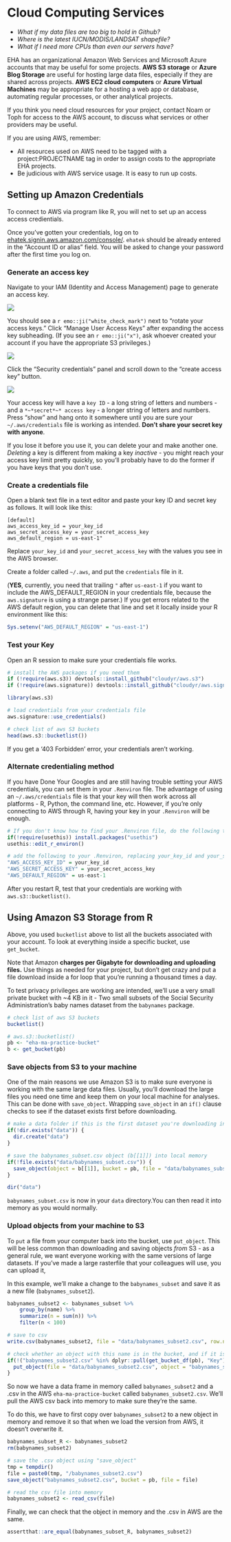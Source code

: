 # Cloud Computing Services

- _What if my data files are too big to hold in Github?_
- _Where is the latest IUCN/MODIS/LANDSAT shapefile?_
- _What if I need more CPUs than even our servers have?_

EHA has an organizational Amazon Web Services and Microsoft Azure accounts that may be useful for some projects. **AWS S3 storage** or **Azure Blog Storage** are useful for hosting large data files, especially if they are shared across projects. **AWS EC2 cloud computers** or **Azure Virtual Machines** may be appropriate for a hosting a web app or database, automating regular processes, or other analytical projects.

If you think you need cloud resources for your project, contact Noam or Toph for access to the AWS account, to discuss what services or other providers may be useful.

If you are using AWS, remember:

- All resources used on AWS need to be tagged with a project:PROJECTNAME tag in order to assign costs to the appropriate EHA projects.
- Be judicious with AWS service usage. It is easy to run up costs.

## Setting up Amazon Credentials

To connect to AWS via program like R, you will net to set up an access access credientials.

Once you've gotten your credentials, log on to [ehatek.signin.aws.amazon.com/console/](ehatek.signin.aws.amazon.com/console/). `ehatek` should be already entered in the "Account ID or alias" field. You will be asked to change your password after the first time you log on.

### Generate an access key

Navigate to your IAM (Identity and Access Management) page to generate an access key.

![](assets/AWS-IAM-1.png)

You should see a `r emo::ji("white_check_mark")` next to "rotate your access keys." Click "Manage User Access Keys" after expanding the access key subheading.  (If you see an `r emo::ji("x")`, ask whoever created your account if you have the appropriate S3 privileges.)

![](assets/AWS-IAM-2.png)

Click the "Security credentials" panel and scroll down to the "create access key" button.

![](assets/AWS-access-key.png)

Your access key will have a `key ID` - a long string of letters and numbers - and a `*~*secret*~* access key` - a longer string of letters and numbers. Press "show" and hang onto it somewhere until you are sure your `~/.aws/credentials` file is working as intended. **Don't share your secret key with anyone**.

If you lose it before you use it, you can delete your and make another one. *Deleting* a key is different from making a key *inactive* - you might reach your access key limit pretty quickly, so you'll probably have to do the former if you have keys that you don't use.

### Create a credentials file

Open a blank text file in a text editor and paste your key ID and secret key as follows. It will look like this:

```
[default]
aws_access_key_id = your_key_id
aws_secret_access_key = your_secret_access_key
aws_default_region = us-east-1"
```

Replace `your_key_id` and `your_secret_access_key` with the values you see in the AWS browser.

Create a folder called `~/.aws`, and put the `credentials` file in it.

(**YES**, currently, you need that trailing `"` after `us-east-1` if you want to include the AWS_DEFAULT_REGION in your credentials file, because the `aws.signature` is using a strange parser.) If you get errors related to the AWS default region, you can delete that line and set it locally inside your R environment like this:

```r
Sys.setenv("AWS_DEFAULT_REGION" = "us-east-1")
```

### Test your Key

Open an R session to make sure your credentials file works.

```r
# install the AWS packages if you need them
if (!require(aws.s3)) devtools::install_github("cloudyr/aws.s3")
if (!require(aws.signature)) devtools::install_github("cloudyr/aws.signature")

library(aws.s3)

# load credentials from your credentials file
aws.signature::use_credentials()

# check list of aws S3 buckets
head(aws.s3::bucketlist())
```

If you get a '403 Forbidden' error, your credentials aren't working.

### Alternate credentialing method

If you have Done Your Googles and are still having trouble setting your AWS credentials, you can set them in your `.Renviron` file. The advantage of using an `~/.aws/credentials` file is that your key will then work across all platforms - R, Python, the command line, etc. However, if you're only connecting to AWS through R, having your key in your `.Renviron` will be enough.


```r
# If you don't know how to find your .Renviron file, do the following to open it:  
if(!require(usethis)) install.packages("usethis")
usethis::edit_r_environ()

# add the following to your .Renviron, replacing your_key_id and your_secret_access_key with their actual values. Save your .Renviron and restart R.
"AWS_ACCESS_KEY_ID" = your_key_id
"AWS_SECRET_ACCESS_KEY" = your_secret_access_key
"AWS_DEFAULT_REGION" = us-east-1
```

After you restart R, test that your credentials are working with `aws.s3::bucketlist()`.

## Using Amazon S3 Storage from R

Above, you used `bucketlist` above to list all the buckets associated with your account. To look at everything inside a specific bucket, use `get_bucket`.

Note that Amazon **charges per Gigabyte for downloading and uploading files.** Use things as needed for your project, but don't get crazy and put a file download inside a for loop that you're running a thousand times a day.

To test privacy privileges are working are intended, we'll use a very small private bucket with ~4 KB in it - Two small subsets of the Social Security Administration's baby names dataset from the `babynames` package.

```r
# check list of aws S3 buckets
bucketlist()

# aws.s3::bucketlist()
pb <- "eha-ma-practice-bucket"
b <- get_bucket(pb)

```

### Save objects from S3 to your machine

One of the main reasons we use Amazon S3 is to make sure everyone is working with the same large data files. Usually, you'll download the large files you need one time and keep them on your local machine for analyses. This can be done with `save_object`. Wrapping `save_object` in an `if()` clause checks to see if the dataset exists first before downloading.

```r
# make a data folder if this is the first dataset you're downloading into this project
if(!dir.exists("data")) {
  dir.create("data")
}

# save the babynames_subset.csv object (b[[1]]) into local memory
if(!file.exists("data/babynames_subset.csv")) {
  save_object(object = b[[1]], bucket = pb, file = "data/babynames_subset.csv")
}

dir("data")
```

`babynames_subset.csv` is now in your `data` directory.You can then read it into memory as you would normally.  

### Upload objects from your machine to S3

To `put` a file from your computer back into the bucket, use `put_object`. This will be less common than downloading and saving objects *from* S3 - as a general rule, we want everyone working with the same versions of large datasets.  If you've made a large rasterfile that your colleagues will use, you can upload it,

In this example, we'll make a change to the `babynames_subset` and save it as a new file (`babynames_subset2`).  

```r
babynames_subset2 <- babynames_subset %>%
    group_by(name) %>%
    summarize(n = sum(n)) %>%
    filter(n < 100)

# save to csv
write.csv(babynames_subset2, file = "data/babynames_subset2.csv", row.names = FALSE)

# check whether an object with this name is in the bucket, and if it isn't, put it in there
if(!("babynames_subset2.csv" %in% dplyr::pull(get_bucket_df(pb), "Key") ) {
  put_object(file = "data/babynames_subset2.csv", object = "babynames_subset2.csv", bucket = pb, acl = "private")
}

```

So now we have a data frame in memory called `babynames_subset2` and a .csv in the AWS `eha-ma-practice-bucket` called `babynames_subset2.csv`. We'll pull the AWS csv back into memory to make sure they're the same.

To do this, we have to first copy over `babynames_subset2` to a new object in memory and remove it so that when we load the version from AWS, it doesn't overwrite it.

```r
babynames_subset_R <- babynames_subset2
rm(babynames_subset2)

# save the .csv object using "save_object"
tmp = tempdir()
file = paste0(tmp, "/babynames_subset2.csv")
save_object("babynames_subset2.csv", bucket = pb, file = file)

# read the csv file into memory
babynames_subset2 <- read_csv(file)
```

Finally, we can check that the object in memory and the .csv in AWS are the same.

```r
assertthat::are_equal(babynames_subset_R, babynames_subset2)
```
